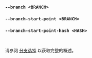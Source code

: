 ### `--branch <BRANCH>`
### `--branch-start-point <BRANCH>`
### `--branch-start-point-hash <HASH>`

<br />

请参阅 [分支选择](/zh/docs/explanation/branch-selection/) 以获取完整的概述。